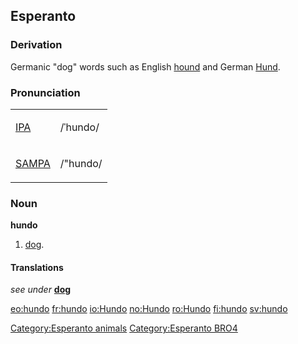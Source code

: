 ==Esperanto==
===Derivation===
Germanic "dog" words such as English [[hound]] and German [[Hund]].

===Pronunciation===
{| border=1 cellpadding=5
| [[w:IPA|IPA]] || /ˈhundo/
|-
| [[w:SAMPA|SAMPA]] || /"hundo/
|}

=== Noun ===
'''hundo'''
# [[dog]].

====Translations====
''see under'' '''[[dog]]'''

[[Category:Esperanto animals]]
[[Category:Esperanto BRO4]]

[[eo:hundo]]
[[fr:hundo]]
[[io:Hundo]]
[[no:Hundo]]
[[ro:Hundo]]
[[fi:hundo]]
[[sv:hundo]]